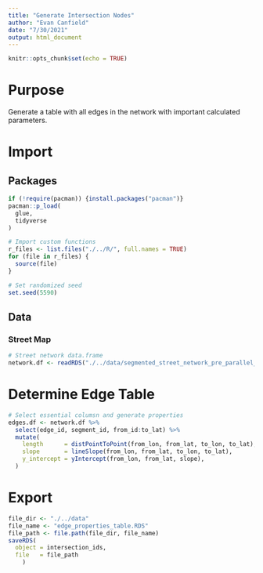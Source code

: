 ```yaml
---
title: "Generate Intersection Nodes"
author: "Evan Canfield"
date: "7/30/2021"
output: html_document
---
```


```r
knitr::opts_chunk$set(echo = TRUE)
```

# Purpose
Generate a table with all edges in the network with important calculated parameters.

# Import
## Packages
```r
if (!require(pacman)) {install.packages("pacman")}
pacman::p_load(
  glue,
  tidyverse
)

# Import custom functions
r_files <- list.files("./../R/", full.names = TRUE)
for (file in r_files) {
  source(file)
}

# Set randomized seed
set.seed(5590)
```

## Data
### Street Map
```r
# Street network data.frame
network.df <- readRDS("./../data/segmented_street_network_pre_parallel_processing_10km.RDS")
```

# Determine Edge Table
```r
# Select essential columsn and generate properties
edges.df <- network.df %>% 
  select(edge_id, segment_id, from_id:to_lat) %>% 
  mutate(
    length      = distPointToPoint(from_lon, from_lat, to_lon, to_lat),
    slope       = lineSlope(from_lon, from_lat, to_lon, to_lat), 
    y_intercept = yIntercept(from_lon, from_lat, slope),
  )
```

# Export
```r
file_dir <- "./../data"
file_name <- "edge_properties_table.RDS"
file_path <- file.path(file_dir, file_name)
saveRDS(
  object = intersection_ids, 
  file   = file_path
    )
```

